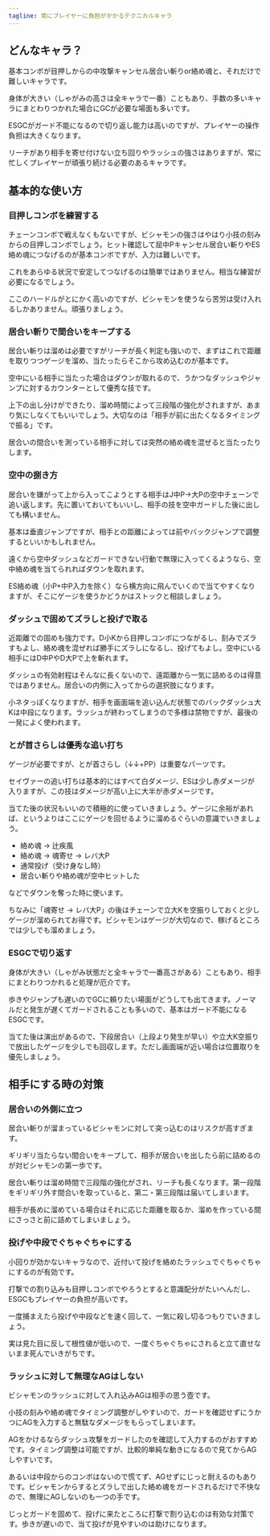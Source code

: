 ```yaml
---
tagline: 常にプレイヤーに負担がかかるテクニカルキャラ
---
```


## どんなキャラ？

基本コンボが目押しからの中攻撃キャンセル居合い斬りor絡め魂と、それだけで難しいキャラです。

身体が大きい（しゃがみの高さは全キャラで一番）こともあり、手数の多いキャラにまとわりつかれた場合にGCが必要な場面も多いです。

ESGCがガード不能になるので切り返し能力は高いのですが、プレイヤーの操作負担は大きくなります。

リーチがあり相手を寄せ付けない立ち回りやラッシュの強さはありますが、常に忙しくプレイヤーが頑張り続ける必要のあるキャラです。

## 基本的な使い方

### 目押しコンボを練習する

チェーンコンボで戦えなくもないですが、ビシャモンの強さはやはり小技の刻みからの目押しコンボでしょう。ヒット確認して屈中Pキャンセル居合い斬りやES絡め魂につなげるのが基本コンボですが、入力は難しいです。

これをあらゆる状況で安定してつなげるのは簡単ではありません。相当な練習が必要になるでしょう。

ここのハードルがとにかく高いのですが、ビシャモンを使うなら苦労は受け入れるしかありません。頑張りましょう。

### 居合い斬りで間合いをキープする

居合い斬りは溜めは必要ですがリーチが長く判定も強いので、まずはこれで距離を取りつつゲージを溜め、当たったらそこから攻め込むのが基本です。

空中にいる相手に当たった場合はダウンが取れるので、うかつなダッシュやジャンプに対するカウンターとして優秀な技です。

上下の出し分けができたり、溜め時間によって三段階の強化がされますが、あまり気にしなくてもいいでしょう。大切なのは「相手が前に出たくなるタイミングで振る」です。

居合いの間合いを測っている相手に対しては突然の絡め魂を混ぜると当たったりします。

### 空中の捌き方

居合いを嫌がって上から入ってこようとする相手はJ中P→大Pの空中チェーンで追い返します。先に置いておいてもいいし、相手の技を空中ガードした後に出しても構いません。

基本は垂直ジャンプですが、相手との距離によっては前やバックジャンプで調整するといいかもしれません。

遠くから空中ダッシュなどガードできない行動で無理に入ってくるようなら、空中絡め魂を当てられればダウンを取れます。

ES絡め魂（小P+中P入力を除く）なら横方向に飛んでいくので当てやすくなりますが、そこにゲージを使うかどうかはストックと相談しましょう。

### ダッシュで固めてズラしと投げで取る

近距離での固めも強力です。D小Kから目押しコンボにつながるし、刻みでズラすもよし、絡め魂を混ぜれば勝手にズラしになるし、投げてもよし。空中にいる相手にはD中PやD大Pで上を斬れます。

ダッシュの有効射程はそんなに長くないので、遠距離から一気に詰めるのは得意ではありません。居合いの内側に入ってからの選択肢になります。

小ネタっぽくなりますが、相手を画面端を追い込んだ状態でのバックダッシュ大Kは中段になります。ラッシュが終わってしまうので多様は禁物ですが、最後の一発によく使われます。

### とが首さらしは優秀な追い打ち

ゲージが必要ですが、とが首さらし（↓↓+PP）は重要なパーツです。

セイヴァーの追い打ちは基本的にはすべて白ダメージ、ESは少し赤ダメージが入りますが、この技はダメージが高い上に大半が赤ダメージです。

当てた後の状況もいいので積極的に使っていきましょう。ゲージに余裕があれば、というよりはここにゲージを回せるように溜めるぐらいの意識でいきましょう。

- 絡め魂 → 辻疾風
- 絡め魂 → 魂寄せ → レバ大P
- 通常投げ（受け身なし時）
- 居合い斬りや絡め魂が空中ヒットした

などでダウンを奪った時に使います。

ちなみに「魂寄せ → レバ大P」の後はチェーンで立大Kを空振りしておくと少しゲージが溜められてお得です。ビシャモンはゲージが大切なので、稼げるところでは少しでも溜めましょう。

### ESGCで切り返す

身体が大きい（しゃがみ状態だと全キャラで一番高さがある）こともあり、相手にまとわりつかれると処理が厄介です。

歩きやジャンプも遅いのでGCに頼りたい場面がどうしても出てきます。ノーマルだと発生が遅くてガードされることも多いので、基本はガード不能になるESGCです。

当てた後は演出があるので、下段居合い（上段より発生が早い）や立大K空振りで放出したゲージを少しでも回収します。ただし画面端が近い場合は位置取りを優先しましょう。

## 相手にする時の対策

### 居合いの外側に立つ

居合い斬りが溜まっているビシャモンに対して突っ込むのはリスクが高すぎます。

ギリギリ当たらない間合いをキープして、相手が居合いを出したら前に詰めるのが対ビシャモンの第一歩です。

居合い斬りは溜め時間で三段階の強化がされ、リーチも長くなります。第一段階をギリギリ外す間合いを取っていると、第二・第三段階は届いてしまいます。

相手が長めに溜めている場合はそれに応じた距離を取るか、溜めを作っている間にさっさと前に詰めてしまいましょう。

### 投げや中段でぐちゃぐちゃにする

小回りが効かないキャラなので、近付いて投げを絡めたラッシュでぐちゃぐちゃにするのが有効です。

打撃での割り込みも目押しコンボでやろうとすると意識配分がたいへんだし、ESGCもプレイヤーの負担が高いです。

一度捕まえたら投げや中段などを速く回して、一気に殺し切るつもりでいきましょう。

実は見た目に反して根性値が低いので、一度ぐちゃぐちゃにされると立て直せないまま死んでいきがちです。

### ラッシュに対して無理なAGはしない

ビシャモンのラッシュに対して入れ込みAGは相手の思う壺です。

小技の刻みや絡め魂でタイミング調整がしやすいので、ガードを確認せずにうかつにAGを入力すると無駄なダメージをもらってしまいます。

AGをかけるならダッシュ攻撃をガードしたのを確認して入力するのがおすすめです。タイミング調整は可能ですが、比較的単純な動きになるので見てからAGしやすいです。

あるいは中段からのコンボはないので慌てず、AGせずにじっと耐えるのもありです。ビシャモンからするとズラしで出した絡め魂をガードされるだけで不快なので、無理にAGしないのも一つの手です。

じっとガードを固めて、投げに来たところに打撃で割り込むのは有効な対策です。歩きが遅いので、当て投げが見やすいのは助けになります。
